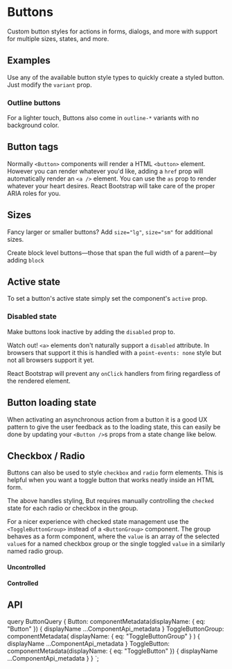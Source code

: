 


# Buttons

<p className="lead">
  Custom button styles for actions in forms, dialogs, and more with
  support for multiple sizes, states, and more.
</p>

## Examples

Use any of the available button style types to quickly create a styled
button. Just modify the `variant` prop.

<ReactPlayground codeText={ButtonTypes} />

### Outline buttons


For a lighter touch, Buttons also come in `outline-*`
variants with no background color.

<ReactPlayground codeText={ButtonOutlineTypes} />

## Button tags

Normally `<Button>` components will render a HTML
`<button>` element. However you can render whatever you'd
like, adding a `href` prop will automatically render an
`<a />` element. You can use the `as` prop to
render whatever your heart desires. React Bootstrap will take care of
the proper ARIA roles for you.

<ReactPlayground codeText={ButtonTagTypes} />

## Sizes

Fancy larger or smaller buttons? Add `size="lg"`,
`size="sm"` for additional sizes.

<ReactPlayground codeText={ButtonSizes} />


Create block level buttons—those that span the full width of a parent—by
adding `block`

<ReactPlayground codeText={ButtonBlock} />

## Active state


To set a button's active state simply set the component's
`active` prop.

<ReactPlayground codeText={ButtonActive} />

### Disabled state

Make buttons look inactive by adding the `disabled` prop to.

<ReactPlayground codeText={ButtonDisabled} />

Watch out! `<a>` elements don't naturally support a
`disabled` attribute. In browsers that support it this is handled with a
`point-events: none` style but not all browsers support it
yet.

React Bootstrap will prevent any `onClick` handlers from
firing regardless of the rendered element.

## Button loading state

When activating an asynchronous action from a button it is a good UX
pattern to give the user feedback as to the loading state, this can
easily be done by updating your `<Button />`s
props from a state change like below.

<ReactPlayground codeText={ButtonLoading} />

## Checkbox / Radio

Buttons can also be used to style `checkbox` and
`radio` form elements. This is helpful when you want a toggle
button that works neatly inside an HTML form.

<ReactPlayground codeText={ToggleButton} />

The above handles styling, But requires manually controlling the
`checked` state for each radio or checkbox in the group.


For a nicer experience with checked state management use the
`<ToggleButtonGroup>` instead of a `<ButtonGroup>` component.
The group behaves as a form component, where the `value` is an array of the selected
`value`s for a named checkbox group or the single toggled
`value` in a similarly named radio group.

#### Uncontrolled

<ReactPlayground codeText={ToggleButtonGroupUncontrolled} />

#### Controlled

<ReactPlayground codeText={ToggleButtonGroupControlled} />

## API

<ComponentApi metadata={props.data.Button} />
<ComponentApi metadata={props.data.ToggleButtonGroup} />
<ComponentApi metadata={props.data.ToggleButton} />


  query ButtonQuery {
    Button: componentMetadata(displayName: { eq: "Button" }) {
      displayName
      ...ComponentApi_metadata
    }
    ToggleButtonGroup: componentMetadata(
      displayName: { eq: "ToggleButtonGroup" }
    ) {
      displayName
      ...ComponentApi_metadata
    }
    ToggleButton: componentMetadata(displayName: { eq: "ToggleButton" }) {
      displayName
      ...ComponentApi_metadata
    }
  }
`;
